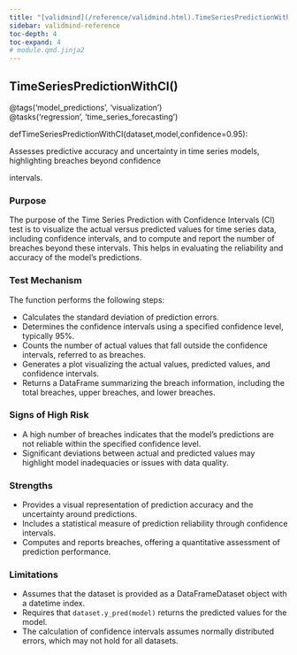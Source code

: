 ```yaml
---
title: "[validmind](/reference/validmind.html).TimeSeriesPredictionWithCI"
sidebar: validmind-reference
toc-depth: 4
toc-expand: 4
# module.qmd.jinja2
---
```


<!-- function.qmd.jinja2 -->

## TimeSeriesPredictionWithCI[()]{.muted}

<!-- signatures.jinja2 -->

::: {.signature}

<div class="decorator"><span class="n">@tags(<span class="s">'model_predictions'</span>, <span class="s">'visualization'</span>)</span></div><div class="decorator"><span class="n">@tasks(<span class="s">'regression'</span>, <span class="s">'time_series_forecasting'</span>)</span></div>
<span class="kw">def</span><span class="name">TimeSeriesPredictionWithCI</span>(<span class="params"><span class="n">dataset</span><span class="muted">,</span></span><span class="params"><span class="n">model</span><span class="muted">,</span></span><span class="params"><span class="n">confidence</span><span class="o">=</span><span class="kc">0.95</span></span>):

:::

<!-- docstring.jinja2 -->

Assesses predictive accuracy and uncertainty in time series models, highlighting breaches beyond confidence

intervals.

### Purpose

The purpose of the Time Series Prediction with Confidence Intervals (CI) test is to visualize the actual versus predicted values for time series data, including confidence intervals, and to compute and report the number of breaches beyond these intervals. This helps in evaluating the reliability and accuracy of the model's predictions.

### Test Mechanism

The function performs the following steps:

- Calculates the standard deviation of prediction errors.
- Determines the confidence intervals using a specified confidence level, typically 95%.
- Counts the number of actual values that fall outside the confidence intervals, referred to as breaches.
- Generates a plot visualizing the actual values, predicted values, and confidence intervals.
- Returns a DataFrame summarizing the breach information, including the total breaches, upper breaches, and lower breaches.

### Signs of High Risk

- A high number of breaches indicates that the model's predictions are not reliable within the specified confidence level.
- Significant deviations between actual and predicted values may highlight model inadequacies or issues with data quality.

### Strengths

- Provides a visual representation of prediction accuracy and the uncertainty around predictions.
- Includes a statistical measure of prediction reliability through confidence intervals.
- Computes and reports breaches, offering a quantitative assessment of prediction performance.

### Limitations

- Assumes that the dataset is provided as a DataFrameDataset object with a datetime index.
- Requires that `dataset.y_pred(model)` returns the predicted values for the model.
- The calculation of confidence intervals assumes normally distributed errors, which may not hold for all datasets.
